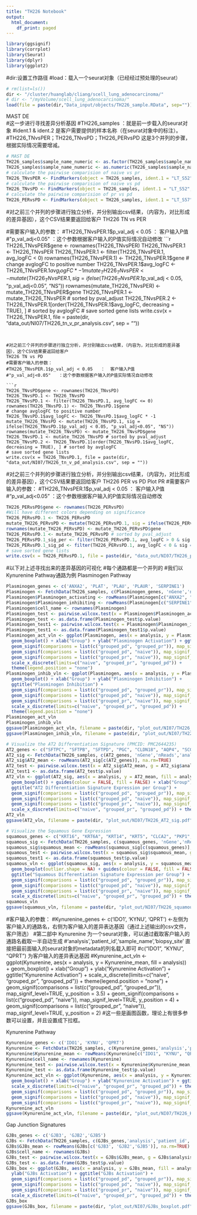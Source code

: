 ```yaml
---
title: "TH226 Notebook"
output:
  html_document:
    df_print: paged
---
```


```r
library(ggsignif)
library(corrplot)
library(Seurat)
library(dplyr)
library(ggplot2)
```





#dir:设置工作路径
#load：载入一个seurat对象（已经经过预处理的seurat）
```r
# rm(list=ls())
dir <- "/cluster/huanglab/cliang/scell_lung_adenocarcinoma/"
# dir <- "/myVolume/scell_lung_adenocarcinoma/"
load(file = paste(dir,"Data_input/objects/TH226_sample.RData", sep=""))
```



MAST DE    
#这一步进行寻找差异分析基因
#TH226_samples ：就是前一步载入的seurat对象
#ident.1  &   ident.2    是客户需要提供的样本名称（在seurat对象中的标注）。
#TH226_TNvsPER；TH226_TNvsPD；TH226_PERvsPD  这是3个并列的步骤，根据实际情况需要增减。
```r
# MAST DE
TH226_samples$sample_name_numeric <- as.factor(TH226_samples$sample_name)
TH226_samples$sample_name_numeric <- as.numeric(TH226_samples$sample_name_numeric)
# calculate the pairwise comparision of naive vs pr
TH226_TNvsPER <- FindMarkers(object = TH226_samples, ident.1 = "LT_S52", ident.2 = "LT_S57", test.use = "MAST", latent.vars = 'sample_name_numeric')
# calculate the pairwise comparision of naive vs pd
TH226_TNvsPD <- FindMarkers(object = TH226_samples, ident.1 = "LT_S52", ident.2 = "LT_S82", test.use = "MAST", latent.vars = 'sample_name_numeric')
# calculate the pairwise comparision of pr vs pd
TH226_PERvsPD <- FindMarkers(object = TH226_samples, ident.1 = "LT_S57", ident.2 = "LT_S82", test.use = "MAST", latent.vars = 'sample_name_numeric')
```


#对之前三个并列的步骤进行独立分析，并分别输出csv结果，（内容为，对比形成的差异基因），这个CSV结果要返回给客户
TH226 TN vs PER

#需要客户输入的参数：
#TH226_TNvsPER.1$p_val_adj < 0.05   ：  客户输入P值
#"p_val_adj<0.05"   ：这个参数根据客户输入的P值实际情况自动修改
```r
TH226_TNvsPER$gene <- rownames(TH226_TNvsPER)
TH226_TNvsPER.1 <- TH226_TNvsPER
TH226_TNvsPER.1 <- filter(TH226_TNvsPER.1, avg_logFC < 0)
rownames(TH226_TNvsPER.1) <- TH226_TNvsPER.1$gene
# change avglogFC to positive number
TH226_TNvsPER.1$avg_logFC <- TH226_TNvsPER.1$avg_logFC * -1
mutate_TH226_TNvsPER <- mutate(TH226_TNvsPER.1, sig = ifelse(TH226_TNvsPER.1$p_val_adj < 0.05, "p_val_adj<0.05", "NS")) 
rownames(mutate_TH226_TNvsPER) <- mutate_TH226_TNvsPER$gene
TH226_TNvsPER.1 <- mutate_TH226_TNvsPER # sorted by pval_adjust
TH226_TNvsPER.2 <- TH226_TNvsPER.1[order(TH226_TNvsPER.1$avg_logFC, decreasing = TRUE), ] # sorted by avglogFC
# save sorted gene lists
write.csv(x = TH226_TNvsPER.1, file = paste(dir, "data_out/NI07/TH226_tn_v_pr_analysis.csv", sep = ""))
```


#对之前三个并列的步骤进行独立分析，并分别输出csv结果，（内容为，对比形成的差异基因），这个CSV结果要返回给客户
TH226 TN vs PD
#需要客户输入的参数：
#TH226_TNvsPER.1$p_val_adj < 0.05   ：  客户输入P值
#"p_val_adj<0.05"   ：这个参数根据客户输入的P值实际情况自动修改

```r
TH226_TNvsPD$gene <- rownames(TH226_TNvsPD)
TH226_TNvsPD.1 <- TH226_TNvsPD
TH226_TNvsPD.1 <- filter(TH226_TNvsPD.1, avg_logFC <= 0)
rownames(TH226_TNvsPD.1) <- TH226_TNvsPD.1$gene
# change avglogFC to positive number
TH226_TNvsPD.1$avg_logFC <- TH226_TNvsPD.1$avg_logFC * -1
mutate_TH226_TNvsPD <- mutate(TH226_TNvsPD.1, sig = ifelse(TH226_TNvsPD.1$p_val_adj < 0.05, "p_val_adj<0.05", "NS")) 
rownames(mutate_TH226_TNvsPD) <- mutate_TH226_TNvsPD$gene
TH226_TNvsPD.1 <- mutate_TH226_TNvsPD # sorted by pval_adjust
TH226_TNvsPD.2 <- TH226_TNvsPD.1[order(TH226_TNvsPD.1$avg_logFC, decreasing = TRUE), ] # sorted by avglogFC
# save sorted gene lists
write.csv(x = TH226_TNvsPD.1, file = paste(dir, "data_out/NI07/TH226_tn_v_pd_analysis.csv", sep = ""))
```

#对之前三个并列的步骤进行独立分析，并分别输出csv结果，（内容为，对比形成的差异基因），这个CSV结果要返回给客户
TH226 PER vs PD Plot PR
#需要客户输入的参数：
#TH226_TNvsPER.1$p_val_adj < 0.05   ：  客户输入P值
#"p_val_adj<0.05"   ：这个参数根据客户输入的P值实际情况自动修改

```r
TH226_PERvsPD$gene <- rownames(TH226_PERvsPD)
#Will have different colors depending on significance
TH226_PERvsPD.1 <- TH226_PERvsPD
mutate_TH226_PERvsPD <- mutate(TH226_PERvsPD.1, sig = ifelse(TH226_PERvsPD.1$p_val_adj < 0.05, "p_val_adj<0.05", "NS")) 
rownames(mutate_TH226_PERvsPD) <- mutate_TH226_PERvsPD$gene
TH226_PERvsPD.1 <- mutate_TH226_PERvsPD # sorted by pval_adjust
TH226_PERvsPD.1_sig_per <- filter(TH226_PERvsPD.1, avg_logFC > 0 & sig == "p_val_adj<0.05") #84 genes
TH226_PERvsPD.1_sig_pd <- filter(TH226_PERvsPD.1, avg_logFC < 0 & sig == "p_val_adj<0.05") #193 genes
# save sorted gene lists
write.csv(x = TH226_PERvsPD.1, file = paste(dir, "data_out/NI07/TH226_per_v_pd.csv", sep = ""))
```




#以下对上述寻找出来的差异基因的可视化
#每个通路都是一个并列的
#我们以Kynurenine Pathway通路为例
Plasminogen Pathway


```r
Plasminogen_genes <- c('ANXA2', 'PLAT', 'PLAU', 'PLAUR', 'SERPINE1')
Plasminogen <- FetchData(TH226_samples, c(Plasminogen_genes, 'nGene','nReads','analysis','patient_id','sample_name','biopsy_site'))
Plasminogen$Plasminogen_activating <- rowMeans(Plasminogen[c("ANXA2", "PLAT", "PLAU", "PLAUR")], na.rm=TRUE)
Plasminogen$Plasminogen_inhibiting <- rowMeans(Plasminogen[c("SERPINE1")], na.rm=TRUE)
Plasminogen$cell_name <- rownames(Plasminogen)
Plasminogen_test <- pairwise.wilcox.test(x = Plasminogen$Plasminogen_activating, g = Plasminogen$analysis)
Plasminogen_test <- as.data.frame(Plasminogen_test$p.value)
Plasminogen_test1 <- pairwise.wilcox.test(x = Plasminogen$Plasminogen_inhibiting, g = Plasminogen$analysis)
Plasminogen_test1 <- as.data.frame(Plasminogen_test1$p.value)
Plasminogen_act_vln <- ggplot(Plasminogen, aes(x = analysis, y = Plasminogen_activating, fill = analysis)) +
  geom_boxplot() + xlab("Group") + ylab("Plasminogen Activation") + ggtitle("Plasminogen Activation") +
  geom_signif(comparisons = list(c("grouped_pd", "grouped_pr")), map_signif_level=TRUE, y_position = 2.5) +
  geom_signif(comparisons = list(c("grouped_pd", "naive")), map_signif_level=TRUE, y_position = 3) +
  geom_signif(comparisons = list(c("grouped_pr", "naive")), map_signif_level=TRUE, y_position = 2) +
  scale_x_discrete(limits=c("naive", "grouped_pr", "grouped_pd")) + 
  theme(legend.position = "none")
Plasminogen_inhib_vln <- ggplot(Plasminogen, aes(x = analysis, y = Plasminogen_inhibiting, fill = analysis)) +
  geom_boxplot() + xlab("Group") + ylab("Plasminogen Inhibition") + 
  ggtitle("Plasminogen Inhibition") + 
  geom_signif(comparisons = list(c("grouped_pd", "grouped_pr")), map_signif_level=TRUE, y_position = 3.5) + 
  geom_signif(comparisons = list(c("grouped_pd", "naive")), map_signif_level=TRUE, y_position = 4) +
  geom_signif(comparisons = list(c("grouped_pr", "naive")), map_signif_level=TRUE, y_position = 3) + 
  scale_x_discrete(limits=c("naive", "grouped_pr", "grouped_pd")) + 
  theme(legend.position = "none")
Plasminogen_act_vln
Plasminogen_inhib_vln
ggsave(Plasminogen_act_vln, filename = paste(dir, "plot_out/NI07/TH226_Plasminogen_act_sig.pdf", sep = ""), height = 5, width = 5)
ggsave(Plasminogen_inhib_vln, filename = paste(dir, "plot_out/NI07/TH226_Plasminogen_inhib_sig.pdf", sep = ""), height = 5, width = 5)
```

```r
# Visualize the AT2 Differentiation Signature (PMCID: PMC2644235)
AT2_genes <- c("SFTPC", "SFTPB", "SFTPD", "PGC", "CLDN18", "AQP4", "SCGB3A1", "ABCA3", "GATA6", "NKX2-1", "SFTA3", "IGFBP2", "HOPX", "NAPSA", "FOXA2", "AGER", "LAMP1")
AT2_sig <- FetchData(TH226_samples, c(AT2_genes, 'nGene','nReads','analysis','patient_id','sample_name','biopsy_site'))
AT2_sig$AT2_mean <- rowMeans(AT2_sig[c(AT2_genes)], na.rm=TRUE)
AT2_test <- pairwise.wilcox.test(x = AT2_sig$AT2_mean, g = AT2_sig$analysis)
AT2_test1 <- as.data.frame(AT2_test$p.value)
AT2_vln <- ggplot(AT2_sig, aes(x = analysis, y = AT2_mean, fill = analysis)) + 
  geom_boxplot() + guides(colour = FALSE, fill = FALSE) + xlab("Group") + 
  ggtitle("AT2 Differentiation Signature Expression per Group") + 
  geom_signif(comparisons = list(c("grouped_pd", "grouped_pr")), map_signif_level=TRUE, y_position = 4) +
  geom_signif(comparisons = list(c("grouped_pd", "naive")), map_signif_level=TRUE, y_position = 4.5) + 
  geom_signif(comparisons = list(c("grouped_pr", "naive")), map_signif_level=TRUE, y_position = 3.5) +
  scale_x_discrete(limits=c("naive", "grouped_pr", "grouped_pd")) + theme(legend.position = "none")
AT2_vln
ggsave(AT2_vln, filename = paste(dir, "plot_out/NI07/TH226_AT2_sig.pdf", sep = ""), height = 5, width = 5)
```

```r
# Visualize the Squamous Gene Expression
squamous_genes <- c("KRT16", "KRT6A", "KRT14", "KRT5", "CLCA2", "PKP1", "TP63", "ANXA8", "DSG3")
squamous_sig <- FetchData(TH226_samples, c(squamous_genes, 'nGene','nReads','analysis','patient_id','sample_name','biopsy_site'))
squamous_sig$squamous_mean <- rowMeans(squamous_sig[c(squamous_genes)], na.rm=TRUE)
squamous_test <- pairwise.wilcox.test(x = squamous_sig$squamous_mean, g = squamous_sig$analysis)
squamous_test1 <- as.data.frame(squamous_test$p.value)
squamous_vln <- ggplot(squamous_sig, aes(x = analysis, y = squamous_mean, fill = analysis)) + 
  geom_boxplot(outlier.shape = NA) + guides(colour = FALSE, fill = FALSE) + xlab("Group") + 
  ggtitle("Squamous Differentiation Signature Expression per Group") + 
  geom_signif(comparisons = list(c("grouped_pd", "grouped_pr")), map_signif_level=TRUE, y_position = 3.5) + 
  geom_signif(comparisons = list(c("grouped_pd", "naive")), map_signif_level=TRUE, y_position = 4) + 
  geom_signif(comparisons = list(c("grouped_pr", "naive")), map_signif_level=TRUE, y_position = 2) +
  scale_x_discrete(limits=c("naive", "grouped_pr", "grouped_pd")) + theme(legend.position = "none")
squamous_vln
ggsave(squamous_vln, filename = paste(dir, "plot_out/NI07/TH226_squamous_sig.pdf", sep = ""), height = 5, width = 5)
```



#客户输入的参数：
#Kynurenine_genes <- c('IDO1', 'KYNU', 'QPRT')   <-左侧为客户输入的通路名，右侧为客户输入的差异表达基因（通过上述输出的csv文件，客户筛选）
#第二部中   Kynurenine  为一个seurat对象，可以通过截取客户输入的通路名截取一半自动生成
#'analysis','patient_id','sample_name','biopsy_site' 直接把最前面输入的seurat对象的metadata的列名载入即可
#c("IDO1", "KYNU", "QPRT")    为客户输入的差异表达基因
#Kynurenine_act_vln <- ggplot(Kynurenine, aes(x = analysis, y = Kynurenine_mean, fill = analysis)) +
  geom_boxplot() + xlab("Group") + ylab("Kynurenine Activation") + ggtitle("Kynurenine Activation") +
  scale_x_discrete(limits=c("naive", "grouped_pr", "grouped_pd")) + theme(legend.position = "none") +
  geom_signif(comparisons = list(c("grouped_pd", "grouped_pr")), map_signif_level=TRUE, y_position = 3.5) + 
  geom_signif(comparisons = list(c("grouped_pd", "naive")), map_signif_level=TRUE, y_position = 4) + 
  geom_signif(comparisons = list(c("grouped_pr", "naive")), map_signif_level=TRUE, y_position = 2) 
#这一些是画图函数，理论上有很多参数可以设置，并且设置成下拉框。

Kynurenine Pathway
```r
Kynurenine_genes <- c('IDO1', 'KYNU', 'QPRT')
Kynurenine <- FetchData(TH226_samples, c(Kynurenine_genes,'analysis','patient_id','sample_name','biopsy_site'))
Kynurenine$Kynurenine_mean <- rowMeans(Kynurenine[c("IDO1", "KYNU", "QPRT")], na.rm=TRUE)
Kynurenine$cell_name <- rownames(Kynurenine)
Kynurenine_test <- pairwise.wilcox.test(x = Kynurenine$Kynurenine_mean, g = Kynurenine$analysis)
Kynurenine_test <- as.data.frame(Kynurenine_test$p.value)
Kynurenine_act_vln <- ggplot(Kynurenine, aes(x = analysis, y = Kynurenine_mean, fill = analysis)) +
  geom_boxplot() + xlab("Group") + ylab("Kynurenine Activation") + ggtitle("Kynurenine Activation") +
  scale_x_discrete(limits=c("naive", "grouped_pr", "grouped_pd")) + theme(legend.position = "none") +
  geom_signif(comparisons = list(c("grouped_pd", "grouped_pr")), map_signif_level=TRUE, y_position = 3.5) + 
  geom_signif(comparisons = list(c("grouped_pd", "naive")), map_signif_level=TRUE, y_position = 4) + 
  geom_signif(comparisons = list(c("grouped_pr", "naive")), map_signif_level=TRUE, y_position = 2) 
Kynurenine_act_vln
ggsave(Kynurenine_act_vln, filename = paste(dir, "plot_out/NI07/TH226_Kynurenine_sig.pdf", sep = ""), height = 5, width = 5)
```



Gap Junction Signatures
```r
GJBs_genes <- c('GJB3', 'GJB2','GJB5')
GJBs <- FetchData(TH226_samples, c(GJBs_genes,'analysis','patient_id','sample_name','biopsy_site'))
GJBs$GJBs_mean <- rowMeans(GJBs[c('GJB3', 'GJB2','GJB5')], na.rm=TRUE)
GJBs$cell_name <- rownames(GJBs)
GJBs_test <- pairwise.wilcox.test(x = GJBs$GJBs_mean, g = GJBs$analysis)
GJBs_test <- as.data.frame(GJBs_test$p.value)
GJBs_box <- ggplot(GJBs, aes(x = analysis, y = GJBs_mean, fill = analysis)) + geom_boxplot() + xlab("Group") +
  ylab("GJBs Activation") + ggtitle("GJBs Activation") + 
  geom_signif(comparisons = list(c("grouped_pd", "grouped_pr")), map_signif_level=TRUE, y_position = 2) +
  geom_signif(comparisons = list(c("grouped_pd", "naive")), map_signif_level=TRUE, y_position = 2.25) +
  geom_signif(comparisons = list(c("grouped_pr", "naive")), map_signif_level=TRUE, y_position = 1.75) +  
  scale_x_discrete(limits=c("naive", "grouped_pr", "grouped_pd")) + theme(legend.position = "none")
GJBs_box
ggsave(GJBs_box, filename = paste(dir, "plot_out/NI07/GJBs_boxplot.pdf", sep = ""), height = 5, width = 5)
```

